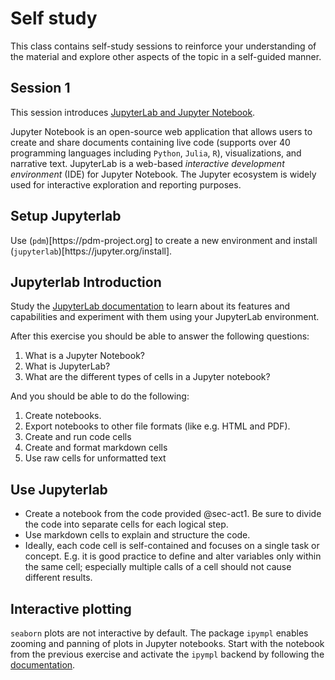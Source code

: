 # Self study {#sec-act1-selfstudy1}
This class contains self-study sessions to reinforce your understanding of the material and explore other aspects of the topic in a self-guided manner.

## Session 1
This session introduces [JupyterLab and Jupyter Notebook](https://docs.jupyter.org/en/latest/).

Jupyter Notebook is an open-source web application that allows users to create and share documents containing live code (supports over 40 programming languages including `Python`, `Julia`, `R`), visualizations, and narrative text.
JupyterLab is a web-based _interactive development environment_ (IDE) for Jupyter Notebook.
The Jupyter ecosystem is widely used for interactive exploration and reporting purposes.

::: {.callout-caution appearance="simple" collapse="true" icon=false}
:::: {#exr-basics-mv-space}
## Setup Jupyterlab
::::
Use (`pdm`)[https://pdm-project.org] to create a new environment and install (`jupyterlab`)[https://jupyter.org/install].
:::

::: {.callout-caution appearance="simple" collapse="true" icon=false}
:::: {#exr-basics-mv-space}
## Jupyterlab Introduction
::::
Study the [JupyterLab documentation](https://jupyterlab.readthedocs.io/en/stable/getting_started/overview.html) to learn about its features and capabilities and experiment with them using your JupyterLab environment.

After this exercise you should be able to answer the following questions:

1. What is a Jupyter Notebook?
1. What is JupyterLab?
1. What are the different types of cells in a Jupyter notebook?

And you should be able to do the following:

1. Create notebooks.
1. Export notebooks to other file formats (like e.g. HTML and PDF).
1. Create and run code cells
1. Create and format markdown cells
1. Use raw cells for unformatted text
:::

::: {.callout-caution appearance="simple" collapse="true" icon=false}
:::: {#exr-basics-mv-space}
## Use Jupyterlab
::::
- Create a notebook from the code provided @sec-act1.
  Be sure to divide the code into separate cells for each logical step.
- Use markdown cells to explain and structure the code.
- Ideally, each code cell is self-contained and focuses on a single task or concept.
E.g. it is good practice to define and alter variables only within the same cell; especially multiple calls of a cell should not cause different results.
:::

::: {.callout-caution appearance="simple" collapse="true" icon=false}
:::: {#exr-basics-mv-space}
## Interactive plotting
::::
`seaborn` plots are not interactive by default.
The package `ipympl` enables zooming and panning of plots in Jupyter notebooks.
Start with the notebook from the previous exercise and activate the `ipympl` backend by following the [documentation](https://matplotlib.org/ipympl/).
:::
